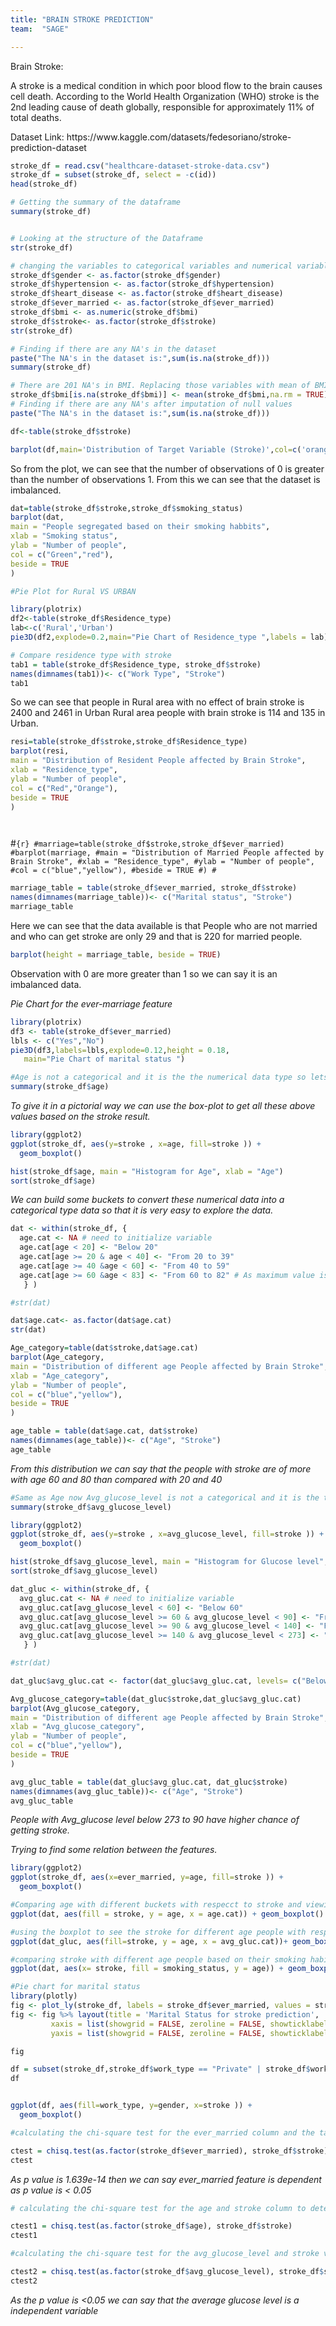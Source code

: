 ---
title: "BRAIN STROKE PREDICTION"
team:  "SAGE"

---

Brain Stroke:

A stroke is a medical condition in which poor blood flow to the brain causes cell death. According to the World Health Organization (WHO) stroke is the 2nd leading cause of death globally, responsible for approximately 11% of total deaths.

Dataset Link: https://www.kaggle.com/datasets/fedesoriano/stroke-prediction-dataset


```{r}

stroke_df = read.csv("healthcare-dataset-stroke-data.csv")
stroke_df = subset(stroke_df, select = -c(id))
head(stroke_df)

# Getting the summary of the dataframe
summary(stroke_df)


# Looking at the structure of the Dataframe
str(stroke_df)

```
```{r}
# changing the variables to categorical variables and numerical variables
stroke_df$gender <- as.factor(stroke_df$gender)
stroke_df$hypertension <- as.factor(stroke_df$hypertension)
stroke_df$heart_disease <- as.factor(stroke_df$heart_disease)
stroke_df$ever_married <- as.factor(stroke_df$ever_married)
stroke_df$bmi <- as.numeric(stroke_df$bmi)
stroke_df$stroke<- as.factor(stroke_df$stroke)
str(stroke_df)

# Finding if there are any NA's in the dataset
paste("The NA's in the dataset is:",sum(is.na(stroke_df)))
summary(stroke_df)

```
```{r}
# There are 201 NA's in BMI. Replacing those variables with mean of BMI
stroke_df$bmi[is.na(stroke_df$bmi)] <- mean(stroke_df$bmi,na.rm = TRUE)
# Finding if there are any NA's after imputation of null values
paste("The NA's in the dataset is:",sum(is.na(stroke_df)))
```

```{r}

df<-table(stroke_df$stroke)

barplot(df,main='Distribution of Target Variable (Stroke)',col=c('orange','red'))


```

So from the plot, we can see that the number of observations of 0 is greater than the number of observations 1. From this we can see that the dataset is imbalanced.

```{r}
dat=table(stroke_df$stroke,stroke_df$smoking_status)
barplot(dat,
main = "People segregated based on their smoking habbits",
xlab = "Smoking status",
ylab = "Number of people",
col = c("Green","red"),
beside = TRUE
)

```
```{r}

#Pie Plot for Rural VS URBAN

library(plotrix)
df2<-table(stroke_df$Residence_type)
lab<-c('Rural','Urban')
pie3D(df2,explode=0.2,main="Pie Chart of Residence_type ",labels = lab)


```

```{r}

# Compare residence type with stroke 
tab1 = table(stroke_df$Residence_type, stroke_df$stroke)
names(dimnames(tab1))<- c("Work Type", "Stroke")
tab1
```

So we can see that people in Rural area with no effect of brain stroke is 2400 and 2461 in Urban
Rural area people with brain stroke is 114 and 135 in Urban.


```{r}

resi=table(stroke_df$stroke,stroke_df$Residence_type)
barplot(resi,
main = "Distribution of Resident People affected by Brain Stroke",
xlab = "Residence_type",
ylab = "Number of people",
col = c("Red","Orange"),
beside = TRUE
)




```

#```{r}
#marriage=table(stroke_df$stroke,stroke_df$ever_married)
#barplot(marriage,
#main = "Distribution of Married People affected by Brain Stroke",
#xlab = "Residence_type",
#ylab = "Number of people",
#col = c("blue","yellow"),
#beside = TRUE
#)
#```


```{r}
marriage_table = table(stroke_df$ever_married, stroke_df$stroke)
names(dimnames(marriage_table))<- c("Marital status", "Stroke")
marriage_table
```
Here we can see that the data available is that People who are not married and who can get stroke are only 29 and that is 220 for married people.

```{r}
barplot(height = marriage_table, beside = TRUE)
```
Observation with 0 are more greater than 1 so we can say it is an imbalanced data.

*Pie Chart for the ever-marriage feature*

```{r}
library(plotrix)
df3 <- table(stroke_df$ever_married) 
lbls <- c("Yes","No")
pie3D(df3,labels=lbls,explode=0.12,height = 0.18,
   main="Pie Chart of marital status ")


```


```{r}
#Age is not a categorical and it is the the numerical data type so lets find out the maximum and minimum of the age first.
summary(stroke_df$age)

```
*To give it in a pictorial way we can use the box-plot to get all these above values based on the stroke result.*
```{r}
library(ggplot2)
ggplot(stroke_df, aes(y=stroke , x=age, fill=stroke )) + 
  geom_boxplot()

```



```{r}
hist(stroke_df$age, main = "Histogram for Age", xlab = "Age")
sort(stroke_df$age)
```

*We can build some buckets to convert these numerical data into a categorical type data so that it is very easy to explore the data.*

```{r}
dat <- within(stroke_df, {   
  age.cat <- NA # need to initialize variable
  age.cat[age < 20] <- "Below 20"
  age.cat[age >= 20 & age < 40] <- "From 20 to 39"
  age.cat[age >= 40 &age < 60] <- "From 40 to 59"
  age.cat[age >= 60 &age < 83] <- "From 60 to 82" # As maximum value is 82
   } )

#str(dat)

dat$age.cat<- as.factor(dat$age.cat)
str(dat)
```

```{r}
Age_category=table(dat$stroke,dat$age.cat)
barplot(Age_category,
main = "Distribution of different age People affected by Brain Stroke",
xlab = "Age_category",
ylab = "Number of people",
col = c("blue","yellow"),
beside = TRUE
)
```

```{r}
age_table = table(dat$age.cat, dat$stroke)
names(dimnames(age_table))<- c("Age", "Stroke")
age_table

```
*From this distribution we can say that the people with stroke are of more with age 60 and 80 than compared with 20 and 40*



```{r}
#Same as Age now Avg_glucose_level is not a categorical and it is the the numerical data type so lets find out the maximum and minimum of the avg_glucose_level first.
summary(stroke_df$avg_glucose_level)

```

```{r}
library(ggplot2)
ggplot(stroke_df, aes(y=stroke , x=avg_glucose_level, fill=stroke )) + 
  geom_boxplot()

```

```{r}
hist(stroke_df$avg_glucose_level, main = "Histogram for Glucose level", xlab = "Glucose level")
sort(stroke_df$avg_glucose_level)
```


```{r}
dat_gluc <- within(stroke_df, {   
  avg_gluc.cat <- NA # need to initialize variable
  avg_gluc.cat[avg_glucose_level < 60] <- "Below 60"
  avg_gluc.cat[avg_glucose_level >= 60 & avg_glucose_level < 90] <- "From 60 upto 90"
  avg_gluc.cat[avg_glucose_level >= 90 & avg_glucose_level < 140] <- "From 90 upto 140"
  avg_gluc.cat[avg_glucose_level >= 140 & avg_glucose_level < 273] <- "From 140 upto 273" 
   } )

#str(dat)

dat_gluc$avg_gluc.cat <- factor(dat_gluc$avg_gluc.cat, levels= c("Below 60", "Below 90", "Below 140", "Below 273"))
```


```{r}
Avg_glucose_category=table(dat_gluc$stroke,dat_gluc$avg_gluc.cat)
barplot(Avg_glucose_category,
main = "Distribution of different age People affected by Brain Stroke",
xlab = "Avg_glucose_category",
ylab = "Number of people",
col = c("blue","yellow"),
beside = TRUE
)
```
```{r}
avg_gluc_table = table(dat_gluc$avg_gluc.cat, dat_gluc$stroke)
names(dimnames(avg_gluc_table))<- c("Age", "Stroke")
avg_gluc_table

```
*People with Avg_glucose level below 273 to 90 have higher chance of getting stroke.*


*Trying to find some relation between the features.*
```{r}
library(ggplot2)
ggplot(stroke_df, aes(x=ever_married, y=age, fill=stroke )) + 
  geom_boxplot()
```
``` {r}

#Comparing age with different buckets with respecct to stroke and viewing it on a boxplot
ggplot(dat, aes(fill = stroke, y = age, x = age.cat)) + geom_boxplot()

#using the boxplot to see the stroke for different age people with respecc to their glucose level.
ggplot(dat_gluc, aes(fill=stroke, y = age, x = avg_gluc.cat))+ geom_boxplot()

```
```{r}
#comparing stroke with different age people based on their smoking habit.
ggplot(dat, aes(x= stroke, fill = smoking_status, y = age)) + geom_boxplot()

```



```{r}
#Pie chart for marital status
library(plotly)
fig <- plot_ly(stroke_df, labels = stroke_df$ever_married, values = stroke_df$stroke, type = 'pie')
fig <- fig %>% layout(title = 'Marital Status for stroke prediction',
         xaxis = list(showgrid = FALSE, zeroline = FALSE, showticklabels = FALSE),
         yaxis = list(showgrid = FALSE, zeroline = FALSE, showticklabels = FALSE))

fig
```

```{r}
df = subset(stroke_df,stroke_df$work_type == "Private" | stroke_df$work_type == "Self-employed" | stroke_df$gender == "Male")
df


ggplot(df, aes(fill=work_type, y=gender, x=stroke )) + 
  geom_boxplot()


```





```{r}
#calculating the chi-square test for the ever_married column and the target coulmn that is stroke

ctest = chisq.test(as.factor(stroke_df$ever_married), stroke_df$stroke)
ctest
```
*As p value is 1.639e-14 then we can say ever_married feature is dependent as p value is < 0.05*

```{r}
# calculating the chi-square test for the age and stroke column to determine if age is a dependent or independent variable.

ctest1 = chisq.test(as.factor(stroke_df$age), stroke_df$stroke)
ctest1
```
```{r}
#calculating the chi-square test for the avg_glucose_level and stroke variable to check if average glucose level is a dependent or a independent variable.

ctest2 = chisq.test(as.factor(stroke_df$avg_glucose_level), stroke_df$stroke)
ctest2
```
*As the p value is <0.05 we can say that the average glucose level is a independent variable*











